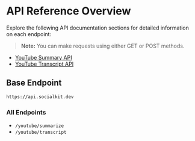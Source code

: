# API Reference Overview

Explore the following API documentation sections for detailed information on each endpoint:

> **Note:** You can make requests using either GET or POST methods.

- [YouTube Summary API](/api-reference/youtube-summarize-api)
- [YouTube Transcript API](/api-reference/youtube-transcript-api)

## Base Endpoint

```bash copy
https://api.socialkit.dev
```

### All Endpoints

- `/youtube/summarize`
- `/youtube/transcript`
